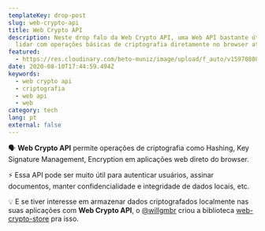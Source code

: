 ```yaml
---
templateKey: drop-post
slug: web-crypto-api
title: Web Crypto API
description: Neste drop falo da Web Crypto API, uma Web API bastante útil para
  lidar com operações básicas de criptografia diretamente no browser através.
featured:
  - https://res.cloudinary.com/beto-muniz/image/upload/f_auto/v1597080801/wca_fkjrtw.jpg
date: 2020-08-10T17:44:59.494Z
keywords:
  - web crypto api
  - criptografia
  - web api
  - web
category: tech
lang: pt
external: false
---
```


<Drop>

🗣 **Web Crypto API** permite operações de criptografia como Hashing, Key Signature Management, Encryption em aplicações web direto do browser.

⚡️ Essa API pode ser muito útil para autenticar usuários, assinar documentos, manter confidencialidade e integridade de dados locais, etc. 

💡 E se tiver interesse em armazenar dados criptografados localmente nas suas aplicações com **Web Crypto API**, o [@willgmbr](https://twitter.com/willgmbr) criou a biblioteca [web-crypto-store](https://github.com/willgm/web-crypto-storage) pra isso.

</Drop>